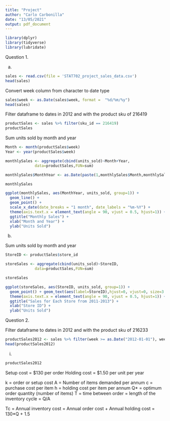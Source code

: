 ```yaml
---
title: "Project"
author: "Carlo Carbonilla"
date: "13/05/2021"
output: pdf_document
---
```

```r
library(dplyr)
library(tidyverse)
library(lubridate)
```

Question 1.

(a)

```r
sales <- read.csv(file = 'STAT702_project_sales_data.csv')
head(sales)
```


Convert week column from character to date type
```r
sales$week <- as.Date(sales$week, format =  "%d/%m/%y")
head(sales)
```

Filter dataframe to dates in 2012 and with the product sku of 216419
```r
productSales <- sales %>% filter(sku_id == 216419)
productSales
```

Sum units sold by month and year
```r
Month <- month(productSales$week)
Year <- year(productSales$week)

monthlySales <- aggregate(cbind(units_sold)~Month+Year,
             data=productSales,FUN=sum)

monthlySales$MonthYear <- as.Date(paste(1,monthlySales$Month,monthlySales$Year,sep="/"), format="%d/%m/%Y")

monthlySales
```


```r
ggplot(monthlySales, aes(MonthYear, units_sold, group=1)) + 
  geom_line() +
  geom_point() +
  scale_x_date(date_breaks = "1 month", date_labels = "%m-%Y") +
  theme(axis.text.x = element_text(angle = 90, vjust = 0.5, hjust=1)) +
  ggtitle("Monthly Sales") +
  xlab("Month and Year") +
  ylab("Units Sold")
```

(b)

Sum units sold by month and year
```r
StoreID <- productSales$store_id

storeSales <- aggregate(cbind(units_sold)~StoreID,
             data=productSales,FUN=sum)

storeSales
```

```r
ggplot(storeSales, aes(StoreID, units_sold, group=1)) + 
  geom_point() + geom_text(aes(label=StoreID),hjust=0, vjust=0, size=3.5) +
  theme(axis.text.x = element_text(angle = 90, vjust = 0.5, hjust=1)) +
  ggtitle("Sales for Each Store from 2011-2013") +
  xlab("Store ID") +
  ylab("Units Sold")
```

Question 2.

Filter dataframe to dates in 2012 and with the product sku of 216233
```r
productSales2012 <- sales %>% filter(week >= as.Date("2012-01-01"), week <= as.Date("2012-12-31"), sku_id == 216233)
head(productSales2012)
```

i.
```r
productSales2012
```

Setup cost = $130 per order
Holding cost = $1.50 per unit per year

k = order or setup cost
A = Number of items demanded per annum
c = purchase cost per item
h = holding cost per item per annum
Q* = optimum order quantity (number of items)
T = time between order = length of the inventory cycle = Q/A


Tc = Annual inventory cost = Annual order cost + Annual holding cost
   = 130*Q + 1.5
























